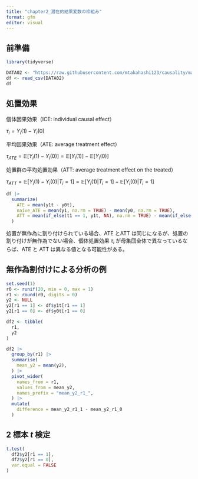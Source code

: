```yaml
---
title: "chapter2_潜在的結果変数の枠組み"
format: gfm
editor: visual
---
```


## 前準備

```r
library(tidyverse)

DATA02 <- "https://raw.githubusercontent.com/mtakahashi123/causality/main/data02.csv"
df <- read_csv(DATA02)
df
```

## 処置効果

個体因果効果（ICE: individual causal effect）

$\tau_i = Y_i(1) - Y_i(0)$

平均因果効果（ATE: average treatment effect）

$\tau_{ATE} = \mathbb{E}[Y_i(1) - Y_i(0)] = \mathbb{E}[Y_i(1)] - \mathbb{E}[Y_i(0)]$

処置群の平均処置効果（ATT: average treatment effect on the treated）

$\tau_{ATT} = \mathbb{E}[Y_i(1) - Y_i(0) | T_i = 1] = \mathbb{E}[Y_i(1) | T_i = 1] - \mathbb{E}[Y_i(0) | T_i = 1]$

```r
df |>
  summarize(
    ATE = mean(y1t - y0t),
    naive_ATE = mean(y1, na.rm = TRUE) - mean(y0, na.rm = TRUE),
    ATT = mean(if_else(t1 == 1, y1t, NA), na.rm = TRUE) - mean(if_else(t1 == 1, y0t, NA), na.rm = TRUE)
  )
```

処置が無作為に割り付けられている場合、ATE とATT は同じになるが、処置の割り付けが無作為でない場合、個体処置効果 $\tau_i$ が母集団全体で異なっているならば、ATE と ATT は異なる値となる可能性がある。

## 無作為割付けによる分析の例

```r
set.seed(1)
r0 <- runif(20, min = 0, max = 1)
r1 <- round(r0, digits = 0)
y2 <- NULL
y2[r1 == 1] <- df$y1t[r1 == 1]
y2[r1 == 0] <- df$y0t[r1 == 0]

df2 <- tibble(
  r1,
  y2
)

df2 |>
  group_by(r1) |>
  summarise(
    mean_y2 = mean(y2),
  ) |>
  pivot_wider(
    names_from = r1,
    values_from = mean_y2,
    names_prefix = "mean_y2_r1_",
  ) |>
  mutate(
    difference = mean_y2_r1_1 - mean_y2_r1_0
  )
```

## 2 標本 $t$ 検定

```r
t.test(
  df2$y2[r1 == 1],
  df2$y2[r1 == 0],
  var.equal = FALSE
)
```
